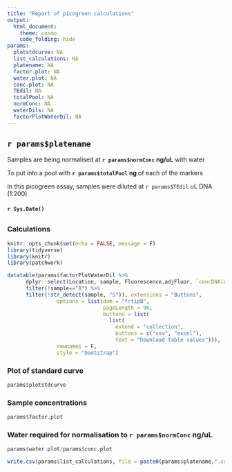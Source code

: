 ```yaml
---
title: "Report of picogreen calculations"
output: 
  html_document:
    theme: cosmo
    code_folding: hide
params:
  plotstdcurve: NA
  list_calculations: NA
  platename: NA
  factor.plot: NA
  water.plot: NA
  conc.plot: NA
  TEdil: NA
  totalPool: NA
  normConc: NA
  waterDils: NA
  factorPlotWaterDil: NA
---
```



## `r params$platename`
Samples are being normalised at **`r params$normConc` ng/uL** with water

To put into a pool with **`r params$totalPool` ng ** of each of the markers

In this picogreen assay, samples were diluted at `r params$TEdil` uL DNA (1:200)

#### `r Sys.Date()`

##  {.tabset}

### Calculations




```r
knitr::opts_chunk$set(echo = FALSE, message = F)
library(tidyverse)
library(knitr)
library(patchwork)
```

```r
datatable(params$factorPlotWaterDil %>% 
      dplyr::select(Location, sample, Fluorescence,adjFluor, `concDNA(ng/ul)`, waterDil, DNAadd, volumePool, conc_bin, fill) %>%
      filter(!sample=="B") %>%
      filter(!str_detect(sample, "S")), extensions = "Buttons",
                options = list(dom = "frtipB",
                               pageLength = 96,
                               buttons = list(
                                 list(
                                   extend = "collection",
                                   buttons = c("csv", "excel"),
                                   text = "Download table values"))),
                rownames = F,
                style = "bootstrap")
```

### Plot of standard curve

```r
params$plotstdcurve
```

### Sample concentrations

```r
params$factor.plot
```

### Water required for normalisation to `r params$normConc` ng/uL

```r
params$water.plot/params$conc.plot
```



```r
write.csv(params$list_calculations, file = paste0(params$platename,".csv"))
```

